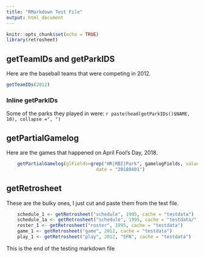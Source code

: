 ```yaml
---
title: "RMarkdown Test File"
output: html_document
---
```


```r
knitr::opts_chunk$set(echo = TRUE)
library(retrosheet)
```

## getTeamIDs and getParkIDS
Here are the baseball teams that were competing in 2012.
```r
getTeamIDs(2012)
```

### Inline getParkIDs
Some of the parks they played in were: `r paste(head(getParkIDs()$NAME, 10), collapse =", ")`

## getPartialGamelog
Here are the games that happened on April Fool's Day, 2018.

```r
    getPartialGamelog(glFields=grep("HR|RBI|Park", gamelogFields, value = TRUE), 
                                 date = "20180401")
```


## getRetrosheet
These are the bulky ones, I just cut and paste them from the test file.
```r
    schedule_1 <- getRetrosheet("schedule", 1995, cache = "testdata")
    schedule_1a <- getRetrosheet("schedule", 1995, cache = "testdata/") # Test with trailing slash
    roster_1 <- getRetrosheet("roster", 1995, cache = "testdata")
    game_1 <- getRetrosheet("game", 2012, cache = "testdata")
    play_1 <- getRetrosheet("play", 2012, "SFN", cache = "testdata")
```

This is the end of the testing markdown file
